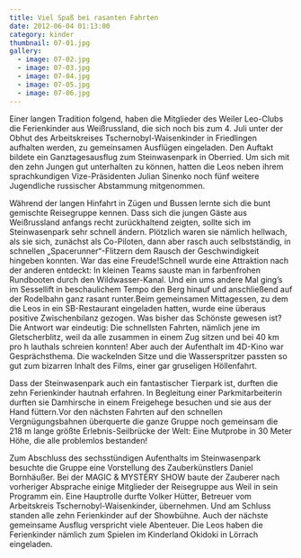 ```yaml
---
title: Viel Spaß bei rasanten Fahrten
date: 2012-06-04 01:13:00
category: kinder
thumbnail: 07-01.jpg
gallery:
  - image: 07-02.jpg
  - image: 07-03.jpg
  - image: 07-04.jpg
  - image: 07-05.jpg
  - image: 07-06.jpg
---
```


Einer langen Tradition folgend, haben die Mitglieder des Weiler Leo-Clubs die Ferienkinder aus Weißrussland, die sich noch bis zum 4. Juli unter der Obhut des Arbeitskreises Tschernobyl-Waisenkinder in Friedlingen aufhalten werden, zu gemeinsamen Ausflügen eingeladen. Den Auftakt bildete ein Ganztagesausflug zum Steinwasenpark in Oberried. Um sich mit den zehn Jungen gut unterhalten zu können, hatten die Leos neben ihrem sprachkundigen Vize-Präsidenten Julian Sinenko noch fünf weitere Jugendliche russischer Abstammung mitgenommen.

Während der langen Hinfahrt in Zügen und Bussen lernte sich die bunt gemischte Reisegruppe kennen. Dass sich die jungen Gäste aus Weißrussland anfangs recht zurückhaltend zeigten, sollte sich im Steinwasenpark sehr schnell ändern. Plötzlich waren sie nämlich hellwach, als sie sich, zunächst als Co-Piloten, dann aber rasch auch selbstständig, in schnellen „Spacerunner“-Flitzern dem Rausch der Geschwindigkeit hingeben konnten. War das eine Freude!Schnell wurde eine Attraktion nach der anderen entdeckt: In kleinen Teams sauste man in farbenfrohen Rundbooten durch den Wildwasser-Kanal. Und ein ums andere Mal ging’s im Sessellift in beschaulichem Tempo den Berg hinauf und anschließend auf der Rodelbahn ganz rasant runter.Beim gemeinsamen Mittagessen, zu dem die Leos in ein SB-Restaurant eingeladen hatten, wurde eine überaus positive Zwischenbilanz gezogen. Was bisher das Schönste gewesen ist? Die Antwort war eindeutig: Die schnellsten Fahrten, nämlich jene im Gletscherblitz, weil da alle zusammen in einem Zug sitzen und bei 40 km pro h lauthals schreien konnten! Aber auch der Aufenthalt im 4D-Kino war Gesprächsthema. Die wackelnden Sitze und die Wasserspritzer passten so gut zum bizarren Inhalt des Films, einer gar gruseligen Höllenfahrt.

Dass der Steinwasenpark auch ein fantastischer Tierpark ist, durften die zehn Ferienkinder hautnah erfahren. In Begleitung einer Parkmitarbeiterin durften sie Damhirsche in einem Freigehege besuchen und sie aus der Hand füttern.Vor den nächsten Fahrten auf den schnellen Vergnügungsbahnen überquerte die ganze Gruppe noch gemeinsam die 218 m lange größte Erlebnis-Seilbrücke der Welt: Eine Mutprobe in 30 Meter Höhe, die alle problemlos bestanden!

Zum Abschluss des sechsstündigen Aufenthalts im Steinwasenpark besuchte die Gruppe eine Vorstellung des Zauberkünstlers Daniel Bornhäußer. Bei der MAGIC & MYSTERY SHOW baute der Zauberer nach vorheriger Absprache einige Mitglieder der Reisegruppe aus Weil in sein Programm ein. Eine Hauptrolle durfte Volker Hütter, Betreuer vom Arbeitskreis Tschernobyl-Waisenkinder, übernehmen. Und am Schluss standen alle zehn Ferienkinder auf der Showbühne. Auch der nächste gemeinsame Ausflug verspricht viele Abenteuer. Die Leos haben die Ferienkinder nämlich zum Spielen im Kinderland Okidoki in Lörrach eingeladen.
